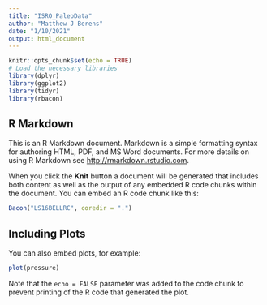 ```yaml
---
title: "ISRO_PaleoData"
author: "Matthew J Berens"
date: "1/10/2021"
output: html_document
---
```


```r
knitr::opts_chunk$set(echo = TRUE)
# Load the necessary libraries
library(dplyr)
library(ggplot2)
library(tidyr)
library(rbacon)
```

## R Markdown

This is an R Markdown document. Markdown is a simple formatting syntax for authoring HTML, PDF, and MS Word documents. For more details on using R Markdown see <http://rmarkdown.rstudio.com>.

When you click the **Knit** button a document will be generated that includes both content as well as the output of any embedded R code chunks within the document. You can embed an R code chunk like this:

```r
Bacon("LS16BELLRC", coredir = ".")
```

## Including Plots

You can also embed plots, for example:

```r
plot(pressure)
```

Note that the `echo = FALSE` parameter was added to the code chunk to prevent printing of the R code that generated the plot.
